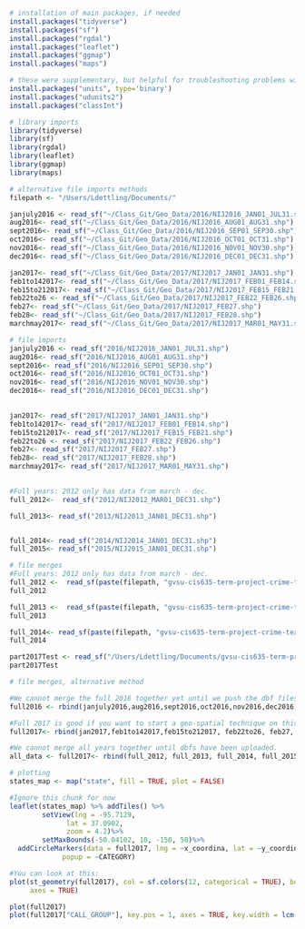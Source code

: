```r
# installation of main packages, if needed
install.packages("tidyverse")
install.packages("sf")
install.packages("rgdal")
install.packages("leaflet")
install.packages("ggmap")
install.packages("maps")
```

```r
# these were supplementary, but helpful for troubleshooting problems with 'SF' and 'RGDAL' libraries
install.packages("units", type='binary')
install.packages("udunits2")
install.packages("classInt")
```


```r
# library imports
library(tidyverse)
library(sf)
library(rgdal)
library(leaflet)
library(ggmap)
library(maps)
```


```r
# alternative file imports methods
filepath <- "/Users/Ldettling/Documents/"

janjuly2016 <- read_sf("~/Class_Git/Geo_Data/2016/NIJ2016_JAN01_JUL31.shp")
aug2016<- read_sf("~/Class_Git/Geo_Data/2016/NIJ2016_AUG01_AUG31.shp")
sept2016<- read_sf("~/Class_Git/Geo_Data/2016/NIJ2016_SEP01_SEP30.shp")
oct2016<- read_sf("~/Class_Git/Geo_Data/2016/NIJ2016_OCT01_OCT31.shp")
nov2016<- read_sf("~/Class_Git/Geo_Data/2016/NIJ2016_NOV01_NOV30.shp")
dec2016<- read_sf("~/Class_Git/Geo_Data/2016/NIJ2016_DEC01_DEC31.shp")

jan2017<- read_sf("~/Class_Git/Geo_Data/2017/NIJ2017_JAN01_JAN31.shp")
feb1to142017<- read_sf("~/Class_Git/Geo_Data/2017/NIJ2017_FEB01_FEB14.shp")
feb15to212017<- read_sf("~/Class_Git/Geo_Data/2017/NIJ2017_FEB15_FEB21.shp")
feb22to26 <- read_sf("~/Class_Git/Geo_Data/2017/NIJ2017_FEB22_FEB26.shp")
feb27<- read_sf("~/Class_Git/Geo_Data/2017/NIJ2017_FEB27.shp")
feb28<- read_sf("~/Class_Git/Geo_Data/2017/NIJ2017_FEB28.shp")
marchmay2017<- read_sf("~/Class_Git/Geo_Data/2017/NIJ2017_MAR01_MAY31.shp")
```


```r
# file imports 
janjuly2016 <- read_sf("2016/NIJ2016_JAN01_JUL31.shp")
aug2016<- read_sf("2016/NIJ2016_AUG01_AUG31.shp")
sept2016<- read_sf("2016/NIJ2016_SEP01_SEP30.shp")
oct2016<- read_sf("2016/NIJ2016_OCT01_OCT31.shp")
nov2016<- read_sf("2016/NIJ2016_NOV01_NOV30.shp")
dec2016<- read_sf("2016/NIJ2016_DEC01_DEC31.shp")
 

jan2017<- read_sf("2017/NIJ2017_JAN01_JAN31.shp")
feb1to142017<- read_sf("2017/NIJ2017_FEB01_FEB14.shp")
feb15to212017<- read_sf("2017/NIJ2017_FEB15_FEB21.shp")
feb22to26 <- read_sf("2017/NIJ2017_FEB22_FEB26.shp")
feb27<- read_sf("2017/NIJ2017_FEB27.shp")
feb28<- read_sf("2017/NIJ2017_FEB28.shp")
marchmay2017<- read_sf("2017/NIJ2017_MAR01_MAY31.shp")
 

#Full years: 2012 only has data from march - dec. 
full_2012<-  read_sf("2012/NIJ2012_MAR01_DEC31.shp")

full_2013<- read_sf("2013/NIJ2013_JAN01_DEC31.shp")


full_2014<- read_sf("2014/NIJ2014_JAN01_DEC31.shp")
full_2015<- read_sf("2015/NIJ2015_JAN01_DEC31.shp")
```


```r
# file merges
#Full years: 2012 only has data from march - dec. 
full_2012 <-  read_sf(paste(filepath, "gvsu-cis635-term-project-crime-team-lauryn-jess-l/Geo_Data/2012/NIJ2012_MAR01_DEC31.shp", sep = ""))
full_2012

full_2013 <-  read_sf(paste(filepath, "gvsu-cis635-term-project-crime-team-lauryn-jess-l/Geo_Data/2013/NIJ2013_JAN01_DEC31.shp", sep = ""))
full_2013

full_2014<- read_sf(paste(filepath, "gvsu-cis635-term-project-crime-team-lauryn-jess-l/Geo_Data/2014/NIJ2014_JAN01_DEC31.shp", sep = ""))
full_2014

part2017Test <- read_sf("/Users/Ldettling/Documents/gvsu-cis635-term-project-crime-team-lauryn-jess-l/Geo_Data/2017/NIJ2017_FEB01_FEB14.shp")
part2017Test
```


```r
# file merges, alternative method

#We cannot merge the full 2016 together yet until we push the dbf files. 
full2016 <- rbind(janjuly2016,aug2016,sept2016,oct2016,nov2016,dec2016)

#Full 2017 is good if you want to start a geo-spatial technique on this! 
full2017<- rbind(jan2017,feb1to142017,feb15to212017, feb22to26, feb27, feb28, marchmay2017)

#We cannot merge all years together until dbfs have been uploaded. 
all_data <- full2017<- rbind(full_2012, full_2013, full_2014, full_2015, full2016, full2017)
```


```r
# plotting
states_map <- map("state", fill = TRUE, plot = FALSE)

#Ignore this chunk for now
leaflet(states_map) %>% addTiles() %>%
        setView(lng = -95.7129, 
              lat = 37.0902, 
              zoom = 4.2)%>%
        setMaxBounds(-50.04102, 10, -150, 50)%>%
  addCircleMarkers(data = full2017, lng = ~x_coordina, lat = ~y_coordina, 
             popup = ~CATEGORY)

#You can look at this:
plot(st_geometry(full2017), col = sf.colors(12, categorical = TRUE), border = 'grey', 
     axes = TRUE)

plot(full2017)
plot(full2017["CALL_GROUP"], key.pos = 1, axes = TRUE, key.width = lcm(1.3), key.length = 1.0)

```
